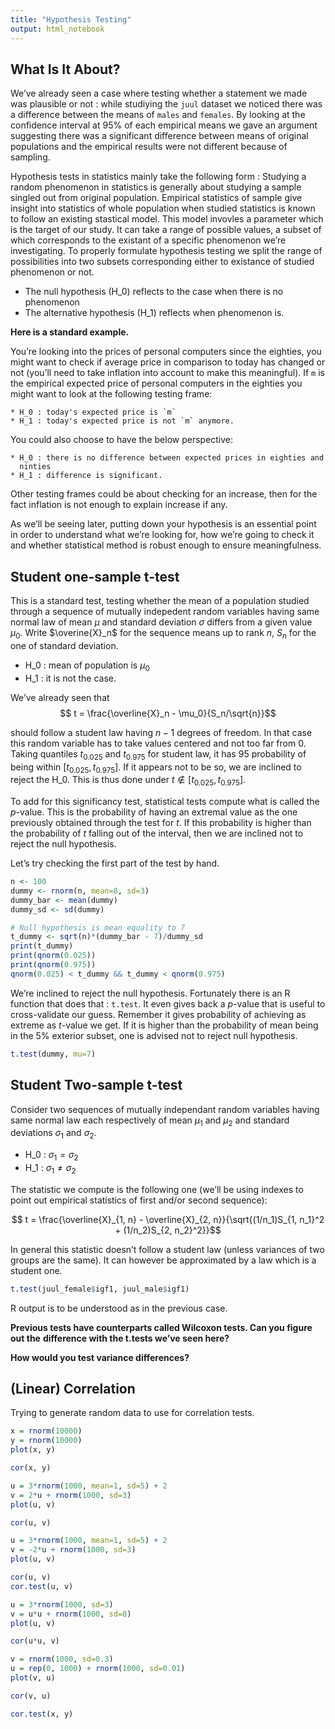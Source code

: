 ```yaml
---
title: "Hypothesis Testing"
output: html_notebook
---
```


## What Is It About?

We've already seen a case where testing whether a statement we made was 
plausible or not : while studiying the `juul` dataset we noticed there was a 
difference between the means of `males` and `females`. By looking at the 
confidence interval at 95% of each empirical means we gave an argument 
suggesting there was a significant difference between means of original 
populations and the empirical results were not different because of sampling. 

Hypothesis tests in statistics mainly take the following form : Studying a 
random phenomenon in statistics is generally about studying a sample
singled out from original population. Empirical statistics of sample give 
insight into statistics of whole population when studied statistics is known to 
follow an existing stastical model. This model invovles a parameter which is the 
target of our study. It can take a range of possible values, a subset of which
corresponds to the existant of a specific phenomenon we're investigating. To 
properly formulate hypothesis testing we split the range of possibilities into 
two subsets corresponding either to existance of studied phenomenon or not. 

* The null hypothesis (H_0) reflects to the case when there is no phenomenon
* The alternative hypothesis (H_1) reflects when phenomenon is.

**Here is a standard example.**

You're looking into the prices of personal computers since the eighties, you 
might want to check if average price in comparison to today has changed or not
(you'll need to take inflation into account to make this meaningful). If `m` is 
the empirical expected price of personal computers in the eighties you might 
want to look at the following testing frame:

    * H_0 : today's expected price is `m`
    * H_1 : today's expected price is not `m` anymore.

You could also choose to have the below perspective:

    * H_0 : there is no difference between expected prices in eighties and 
      ninties
    * H_1 : difference is significant.
    
Other testing frames could be about checking for an increase, then for the fact
inflation is not enough to explain increase if any.

As we'll be seeing later, putting down your hypothesis is an essential point in
order to understand what we're looking for, how we're going to check it and 
whether statistical method is robust enough to ensure meaningfulness.

## Student one-sample t-test

This is a standard test, testing whether the mean of a population studied 
through a sequence of mutually indepedent random variables having same normal
law of mean $\mu$ and standard deviation $\sigma$ differs from a given value 
$\mu_0$. Write $\overine{X}_n$ for the sequence means up to rank $n$, $S_n$ for
the one of standard deviation.

* H_0 : mean of population is $\mu_0$
* H_1 : it is not the case.

We've already seen that 
$$ t = \frac{\overline{X}_n - \mu_0}{S_n/\sqrt{n}}$$

should follow a student law having $n-1$ degrees of freedom. In that case this 
random variable has to take values centered and not too far from $0$. Taking 
quantiles $t_{0.025}$ and $t_{0.975}$ for student law, it has $95%$ probability 
of being within $[t_{0.025}, t_{0.975}]$. If it appears not to be so, we are 
inclined to reject the H_0. This is thus done under $t \notin [t_{0.025}, t_{0.975}]$.

To add for this significancy test, statistical tests compute what is called the 
$p$-value. This is the probability of having an extremal value as the one 
previously obtained through the test for $t$. If this probability is higher than
the probability of $t$ falling out of the interval, then we are inclined not to 
reject the null hypothesis. 

Let's try checking the first part of the test by hand.

```r
n <- 100
dummy <- rnorm(n, mean=8, sd=3)
dummy_bar <- mean(dummy)
dummy_sd <- sd(dummy)

# Null hypothesis is mean equality to 7
t_dummy <- sqrt(n)*(dummy_bar - 7)/dummy_sd
print(t_dummy)
print(qnorm(0.025))
print(qnorm(0.975))
qnorm(0.025) < t_dummy && t_dummy < qnorm(0.975) 
```

We're inclined to reject the null hypothesis. Fortunately there is an R function
that does that : `t.test`. It even gives back a $p$-value that is useful to 
cross-validate our guess. Remember it gives probability of achieving as extreme
as $t$-value we get. If it is higher than the probability of mean being in the 
5% exterior subset, one is advised not to reject null hypothesis.

```r
t.test(dummy, mu=7)
```

## Student Two-sample t-test

Consider two sequences of mutually independant random variables having same normal
law each respectively of mean $\mu_1$ and $\mu_2$ and standard deviations
$\sigma_1$ and $\sigma_2$. 

* H_0 : $\sigma_1 = \sigma_2$
* H_1 : $\sigma_1 \neq \sigma_2$

The statistic we compute is the following one (we'll be using indexes to point
out empirical statistics of first and/or second sequence):

$$ t = \frac{\overline{X}_{1, n} - \overline{X}_{2, n}}{\sqrt{(1/n_1)S_{1, n_1}^2 + (1/n_2)S_{2, n_2}^2}}$$

In general this statistic doesn't follow a student law (unless variances of two
groups are the same). It can however be approximated by a law which is a student
one.

```r
t.test(juul_female$igf1, juul_male$igf1)
```

R output is to be understood as in the previous case. 

**Previous tests have counterparts called Wilcoxon tests. Can you figure out the**
**difference with the t.tests we've seen here?**

**How would you test variance differences?**

## (Linear) Correlation

Trying to generate random data to use for correlation tests.

```r
x = rnorm(10000)
y = rnorm(10000)
plot(x, y)
```

```r
cor(x, y)
```

```r
u = 3*rnorm(1000, mean=1, sd=5) + 2
v = 2*u + rnorm(1000, sd=3)
plot(u, v)
```

```r
cor(u, v)
```

```r
u = 3*rnorm(1000, mean=1, sd=5) + 2
v = -2*u + rnorm(1000, sd=3)
plot(u, v)
```

```r
cor(u, v)
cor.test(u, v)
```

```r
u = 3*rnorm(1000, sd=3)
v = u*u + rnorm(1000, sd=8)
plot(u, v)
```

```r
cor(u*u, v)
```

```r
v = rnorm(1000, sd=0.3)
u = rep(0, 1000) + rnorm(1000, sd=0.01)
plot(v, u)
```

```r
cor(v, u)
```

```r
cor.test(x, y)
```


